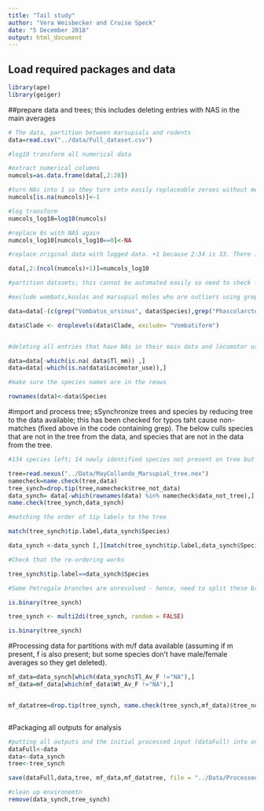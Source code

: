 ```yaml
---
title: "Tail study"
author: "Vera Weisbecker and Cruise Speck"
date: "5 December 2018"
output: html_document
---
```



## Load required packages and data
```r
library(ape)
library(geiger)

```

##prepare data and trees; this includes deleting entries with NAS in the main averages
```r
# The data, partition between marsupials and rodents
data=read.csv("../data/Full_dataset.csv")

#log10 transform all numerical data

#extract numerical columns
numcols=as.data.frame(data[,2:28])

#turn NAs into 1 so they turn into easily replaceable zeroes without messing with the logging
numcols[is.na(numcols)]<-1

#log transform
numcols_log10=log10(numcols)

#replace 0s with NAS again
numcols_log10[numcols_log10==0]<-NA

#replace original data with logged data. +1 because 2:34 is 33. There is probably a more elegant way of doing this

data[,2:(ncol(numcols)+1)]=numcols_log10

#partition datasets; this cannot be automated easily so need to check for accuracy by looking at dataset

#exclude wombats,koalas and marsupial moles who are outliers using grep (which returns the number of the row that has the species name).

data=data[-(c(grep("Vombatus_ursinus", data$Species),grep("Phascolarctos_cinereus", data$Species),grep("Lasiorhinus_latifrons", data$Species), grep("Notoryctes_typhlops", data$Species), grep("Notoryctes_caurinus", data$Species))),]

data$Clade <- droplevels(data$Clade, exclude= "Vombatiform")


#deleting all entries that have NAs in their main data and locomotor use; this means some species don't have weight data. T

data=data[-which(is.na( data$Tl_mm)) ,]
data=data[-which(is.na(data$Locomotor_use)),]

#make sure the species names are in the reows

rownames(data)<-data$Species


```


#import and process tree; sSynchronize trees and species by reducing tree to the data available; this has been checked for typos taht cause non-matches (fixed above in the code containing grep). The below culls species that are not in the tree from the data, and species that are not in the data from the tree.
```r
#134 species left; 14 newly identified species not present on tree but each of them are represented as close sister groups

tree=read.nexus("../Data/MayCollando_Marsupial_tree.nex")
namecheck=name.check(tree,data)
tree_synch=drop.tip(tree,namecheck$tree_not_data)
data_synch= data[-which(rownames(data) %in% namecheck$data_not_tree),]
name.check(tree_synch,data_synch)

#matching the order of tip labels to the tree

match(tree_synch$tip.label,data_synch$Species)

data_synch <-data_synch [,][match(tree_synch$tip.label,data_synch$Species),]

#Check that the re-ordering works

tree_synch$tip.label==data_synch$Species

#Some Petrogale branches are unresolved - hence, need to split these branches using multi2di

is.binary(tree_synch)

tree_synch <- multi2di(tree_synch, random = FALSE)

is.binary(tree_synch)

```


#Processing data for partitions with m/f data available (assuming if m present, f is also present; but some species don't have male/female averages so they get deleted). 
```r
mf_data=data_synch[which(data_synch$Tl_Av_F !="NA"),]
mf_data=mf_data[which(mf_data$Wt_Av_F !="NA"),]


mf_datatree=drop.tip(tree_synch, name.check(tree_synch,mf_data)$tree_not_data )



```


#Packaging all outputs for analysis

```r

#putting all outputs and the initial processed input (dataFull) into one RDA 
dataFull<-data
data<-data_synch
tree<-tree_synch

save(dataFull,data,tree, mf_data,mf_datatree, file = "../Data/Processed_Data_for_Pgls.rda")

#clean up environemtn
remove(data_synch,tree_synch)

```
